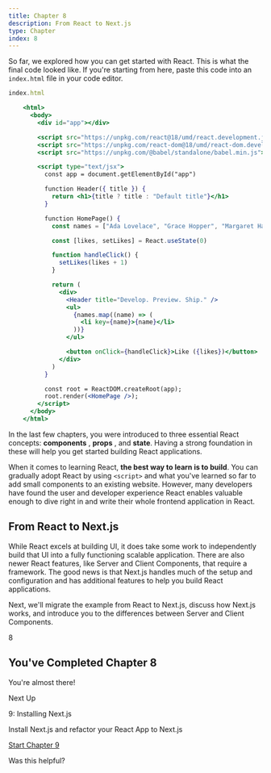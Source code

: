 ```yaml
---
title: Chapter 8
description: From React to Next.js
type: Chapter
index: 8
---
```


So far, we explored how you can get started with React. This is what the final
code looked like. If you're starting from here, paste this code into an
`index.html` file in your code editor.

```jsx
index.html

    <html>
      <body>
        <div id="app"></div>

        <script src="https://unpkg.com/react@18/umd/react.development.js"></script>
        <script src="https://unpkg.com/react-dom@18/umd/react-dom.development.js"></script>
        <script src="https://unpkg.com/@babel/standalone/babel.min.js"></script>

        <script type="text/jsx">
          const app = document.getElementById("app")

          function Header({ title }) {
            return <h1>{title ? title : "Default title"}</h1>
          }

          function HomePage() {
            const names = ["Ada Lovelace", "Grace Hopper", "Margaret Hamilton"]

            const [likes, setLikes] = React.useState(0)

            function handleClick() {
              setLikes(likes + 1)
            }

            return (
              <div>
                <Header title="Develop. Preview. Ship." />
                <ul>
                  {names.map((name) => (
                    <li key={name}>{name}</li>
                  ))}
                </ul>

                <button onClick={handleClick}>Like ({likes})</button>
              </div>
            )
          }

          const root = ReactDOM.createRoot(app);
          root.render(<HomePage />);
        </script>
      </body>
    </html>
```

In the last few chapters, you were introduced to three essential React
concepts: **components** , **props** , and **state**. Having a strong
foundation in these will help you get started building React applications.

When it comes to learning React, **the best way to learn is to build**. You
can gradually adopt React by using `<script>` and what you've learned so far
to add small components to an existing website. However, many developers have
found the user and developer experience React enables valuable enough to dive
right in and write their whole frontend application in React.

## From React to Next.js

While React excels at building UI, it does take some work to independently
build that UI into a fully functioning scalable application. There are also
newer React features, like Server and Client Components, that require a
framework. The good news is that Next.js handles much of the setup and
configuration and has additional features to help you build React
applications.

Next, we'll migrate the example from React to Next.js, discuss how Next.js
works, and introduce you to the differences between Server and Client
Components.

8

## You've Completed Chapter 8

You're almost there!

Next Up

9: Installing Next.js

Install Next.js and refactor your React App to Next.js

[Start Chapter 9](/learn/react-foundations/installation)

Was this helpful?
